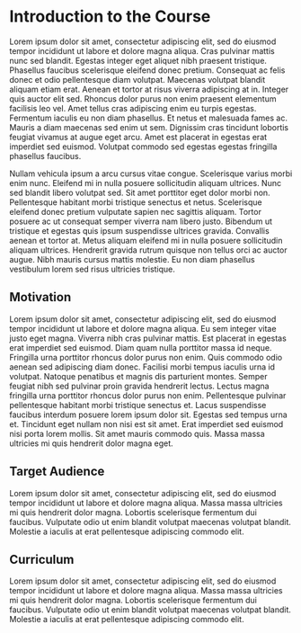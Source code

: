 # Introduction to the Course

Lorem ipsum dolor sit amet, consectetur adipiscing elit, sed do eiusmod tempor incididunt ut labore et dolore magna aliqua. Cras pulvinar mattis nunc sed blandit. Egestas integer eget aliquet nibh praesent tristique. Phasellus faucibus scelerisque eleifend donec pretium. Consequat ac felis donec et odio pellentesque diam volutpat. Maecenas volutpat blandit aliquam etiam erat. Aenean et tortor at risus viverra adipiscing at in. Integer quis auctor elit sed. Rhoncus dolor purus non enim praesent elementum facilisis leo vel. Amet tellus cras adipiscing enim eu turpis egestas. Fermentum iaculis eu non diam phasellus. Et netus et malesuada fames ac. Mauris a diam maecenas sed enim ut sem. Dignissim cras tincidunt lobortis feugiat vivamus at augue eget arcu. Amet est placerat in egestas erat imperdiet sed euismod. Volutpat commodo sed egestas egestas fringilla phasellus faucibus.

Nullam vehicula ipsum a arcu cursus vitae congue. Scelerisque varius morbi enim nunc. Eleifend mi in nulla posuere sollicitudin aliquam ultrices. Nunc sed blandit libero volutpat sed. Sit amet porttitor eget dolor morbi non. Pellentesque habitant morbi tristique senectus et netus. Scelerisque eleifend donec pretium vulputate sapien nec sagittis aliquam. Tortor posuere ac ut consequat semper viverra nam libero justo. Bibendum ut tristique et egestas quis ipsum suspendisse ultrices gravida. Convallis aenean et tortor at. Metus aliquam eleifend mi in nulla posuere sollicitudin aliquam ultrices. Hendrerit gravida rutrum quisque non tellus orci ac auctor augue. Nibh mauris cursus mattis molestie. Eu non diam phasellus vestibulum lorem sed risus ultricies tristique.

## Motivation

Lorem ipsum dolor sit amet, consectetur adipiscing elit, sed do eiusmod tempor incididunt ut labore et dolore magna aliqua. Eu sem integer vitae justo eget magna. Viverra nibh cras pulvinar mattis. Est placerat in egestas erat imperdiet sed euismod. Diam quam nulla porttitor massa id neque. Fringilla urna porttitor rhoncus dolor purus non enim. Quis commodo odio aenean sed adipiscing diam donec. Facilisi morbi tempus iaculis urna id volutpat. Natoque penatibus et magnis dis parturient montes. Semper feugiat nibh sed pulvinar proin gravida hendrerit lectus. Lectus magna fringilla urna porttitor rhoncus dolor purus non enim. Pellentesque pulvinar pellentesque habitant morbi tristique senectus et. Lacus suspendisse faucibus interdum posuere lorem ipsum dolor sit. Egestas sed tempus urna et. Tincidunt eget nullam non nisi est sit amet. Erat imperdiet sed euismod nisi porta lorem mollis. Sit amet mauris commodo quis. Massa massa ultricies mi quis hendrerit dolor magna eget.

## Target Audience  

Lorem ipsum dolor sit amet, consectetur adipiscing elit, sed do eiusmod tempor incididunt ut labore et dolore magna aliqua. Massa massa ultricies mi quis hendrerit dolor magna. Lobortis scelerisque fermentum dui faucibus. Vulputate odio ut enim blandit volutpat maecenas volutpat blandit. Molestie a iaculis at erat pellentesque adipiscing commodo elit.


## Curriculum  

Lorem ipsum dolor sit amet, consectetur adipiscing elit, sed do eiusmod tempor incididunt ut labore et dolore magna aliqua. Massa massa ultricies mi quis hendrerit dolor magna. Lobortis scelerisque fermentum dui faucibus. Vulputate odio ut enim blandit volutpat maecenas volutpat blandit. Molestie a iaculis at erat pellentesque adipiscing commodo elit.